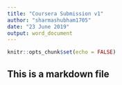 ---
title: "Coursera Submission v1"
author: "sharmashubham1705"
date: "23 June 2019"
output: word_document
---

```{r setup, include=FALSE}
knitr::opts_chunk$set(echo = FALSE)
```

## This is a markdown file
